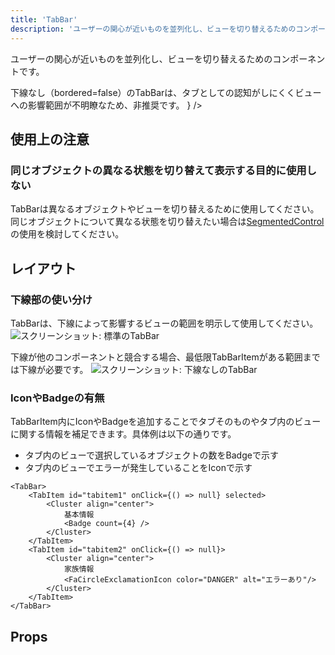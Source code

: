 ```yaml
---
title: 'TabBar'
description: 'ユーザーの関心が近いものを並列化し、ビューを切り替えるためのコンポーネントです。'
---
```


ユーザーの関心が近いものを並列化し、ビューを切り替えるためのコンポーネントです。

<BaseColumn>
  <WarningIcon text={
    <span>
    下線なし（bordered=false）のTabBarは、タブとしての認知がしにくくビューへの影響範囲が不明瞭なため、非推奨です。
    </span>}
    />
</BaseColumn>

<ComponentStory name="TabBar" />

## 使用上の注意

### 同じオブジェクトの異なる状態を切り替えて表示する目的に使用しない
TabBarは異なるオブジェクトやビューを切り替えるために使用してください。同じオブジェクトについて異なる状態を切り替えたい場合は[SegmentedControl](/products/components/segmented-control/)の使用を検討してください。

## レイアウト

### 下線部の使い分け
TabBarは、下線によって影響するビューの範囲を明示して使用してください。
![スクリーンショット: 標準のTabBar](./images/smarthr-tab-bar-bordered-true.png)

下線が他のコンポーネントと競合する場合、最低限TabBarItemがある範囲までは下線が必要です。
![スクリーンショット: 下線なしのTabBar](./images/smarthr-tab-bar-bordered-minimum.png)

### IconやBadgeの有無
TabBarItem内にIconやBadgeを追加することでタブそのものやタブ内のビューに関する情報を補足できます。具体例は以下の通りです。

* タブ内のビューで選択しているオブジェクトの数をBadgeで示す
* タブ内のビューでエラーが発生していることをIconで示す

```tsx editable codeBlock
<TabBar>
    <TabItem id="tabitem1" onClick={() => null} selected>
        <Cluster align="center">
            基本情報
            <Badge count={4} />
        </Cluster>
    </TabItem>
    <TabItem id="tabitem2" onClick={() => null}>
        <Cluster align="center">
            家族情報
            <FaCircleExclamationIcon color="DANGER" alt="エラーあり"/>
        </Cluster>
    </TabItem>
</TabBar>
```

## Props

<ComponentPropsTable name="TabBar" />


